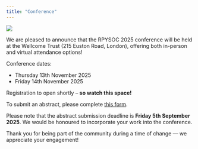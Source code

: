 ```yaml
---
title: "Conference"
---
```


![](img/RPYSOC25_banner.png)

We are pleased to announce that the RPYSOC 2025 conference will be held at the Wellcome Trust (215 Euston Road, London), offering both in-person and virtual attendance options! 
 
Conference dates: 

- Thursday 13th November 2025
- Friday 14th November 2025

Registration to open shortly – **so watch this space!**
 
To submit an abstract, please complete [this form](https://www.smartsurvey.co.uk/s/YQAO3E/). 
 
Please note that the abstract submission deadline is **Friday 5th September 2025**. 
We would be honoured to incorporate your work into the conference.

Thank you for being part of the community during a time of change — we appreciate your engagement!
